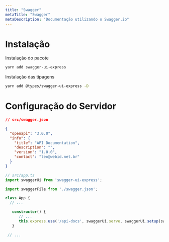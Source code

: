```yaml
---
title: "Swagger"
metaTitle: "Swagger"
metaDescription: "Documentação utilizando o Swagger.io"
---
```


# Instalação

Instalação do pacote

```bash
yarn add swagger-ui-express
```

Instalação das tipagens

```bash
yarn add @types/swagger-ui-express -D
```

# Configuração do Servidor

```json
// src/swagger.json

{
  "openapi": "3.0.0",
  "info": {
    "title": "API Documentation",
    "description": "",
    "version": "1.0.0",
    "contact": "leo@webid.net.br"
  }
}

```

```typescript
// src/app.ts
import swaggerUi from 'swagger-ui-express';

import swaggerFile from './swagger.json';

class App {
  // ...

   constructor() {
      // ...
      this.express.use('/api-docs', swaggerUi.serve, swaggerUi.setup(swaggerFile));
   }

 // ...
 ```
